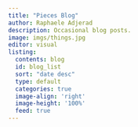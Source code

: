 ```yaml
---
title: "Pieces Blog"
author: Raphaele Adjerad
description: Occasional blog posts.
image: imgs/things.jpg
editor: visual
listing:
  contents: blog
  id: blog_list
  sort: "date desc"
  type: default
  categories: true
  image-align: 'right'
  image-height: '100%'
  feed: true
---
```


::: {#blog_list}
:::
